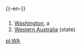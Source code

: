 {{-en-}}

==={{Abbreviation}}===
#[[Washington]], a {{USstate}}
#[[Western Australia]] (state)

[[pl:WA]]